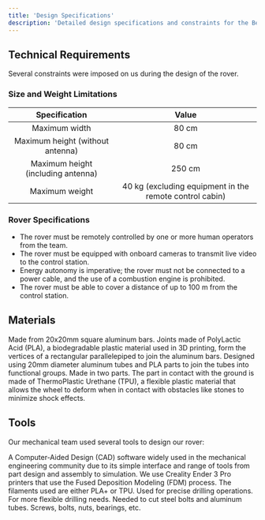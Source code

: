 ```yaml
---
title: 'Design Specifications'
description: 'Detailed design specifications and constraints for the BenRover project'
---
```


## Technical Requirements
Several constraints were imposed on us during the design of the rover.

### Size and Weight Limitations

| Specification | Value |
|:---------------:|:-------:|
| Maximum width | 80 cm |
| Maximum height (without antenna) | 80 cm |
| Maximum height (including antenna) | 250 cm |
| Maximum weight | 40 kg (excluding equipment in the remote control cabin) |


### Rover Specifications

- The rover must be remotely controlled by one or more human operators from the team.
- The rover must be equipped with onboard cameras to transmit live video to the control station.
- Energy autonomy is imperative; the rover must not be connected to a power cable, and the use of a combustion engine is prohibited.
- The rover must be able to cover a distance of up to 100 m from the control station.

## Materials

<CardGroup cols={1}>
  <Card title="Chassis">
    Made from 20x20mm square aluminum bars. Joints made of PolyLactic Acid (PLA), a biodegradable plastic material used in 3D printing, form the vertices of a rectangular parallelepiped to join the aluminum bars.
  </Card>
  <Card title="Suspension">
    Designed using 20mm diameter aluminum tubes and PLA parts to join the tubes into functional groups.
  </Card>
  <Card title="Wheels">
    Made in two parts. The part in contact with the ground is made of ThermoPlastic Urethane (TPU), a flexible plastic material that allows the wheel to deform when in contact with obstacles like stones to minimize shock effects.
  </Card>
</CardGroup>

## Tools

Our mechanical team used several tools to design our rover:

<CardGroup cols={2}>
  <Card title="SolidWorks" icon="desktop">
    A Computer-Aided Design (CAD) software widely used in the mechanical engineering community due to its simple interface and range of tools from part design and assembly to simulation.
  </Card>
  <Card title="3D Printer" icon="print">
    We use Creality Ender 3 Pro printers that use the Fused Deposition Modeling (FDM) process. The filaments used are either PLA+ or TPU.
  </Card>
  <Card title="Column Drill" icon="drill">
    Used for precise drilling operations.
  </Card>
  <Card title="Hand Drill" icon="screwdriver-wrench">
    For more flexible drilling needs.
  </Card>
  <Card title="Hand Saw" icon="saw">
    Needed to cut steel bolts and aluminum tubes.
  </Card>
  <Card title="Standard Parts" icon="puzzle-piece">
    Screws, bolts, nuts, bearings, etc.
  </Card>
</CardGroup>